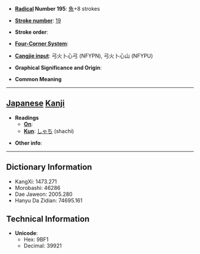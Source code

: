 * '''[[Wiktionary:Chinese radical index| Radical]] Number 195''': [[Wiktionary:Chinese radical index 魚|魚]]+8 strokes

* '''[[Wiktionary:Chinese total strokes index|Stroke number]]''': [[Wiktionary:Chinese total strokes index 19|19]]

* '''Stroke order''': 

* '''[[Wiktionary:Chinese four corner index|Four-Corner System]]''': 

* '''[[Wiktionary:Chinese Cangjie index|Cangjie input]]''': 弓火卜心弓 (NFYPN), 弓火卜心山 (NFYPU)

* '''Graphical Significance and Origin''': 

* '''Common Meaning'''

----

== [[Japanese]] [[Kanji]] ==

* '''Readings'''
** '''[[On]]''': 
** '''[[Kun]]''': [[しゃち]] (shachi)

* '''Other info''':  

----

== Dictionary Information ==

* KangXi: 1473.271
* Morobashi: 46286
* Dae Jaweon: 2005.280
* Hanyu Da Zidian: 74695.161

== Technical Information ==

* '''Unicode''':
** Hex: 9BF1
** Decimal: 39921